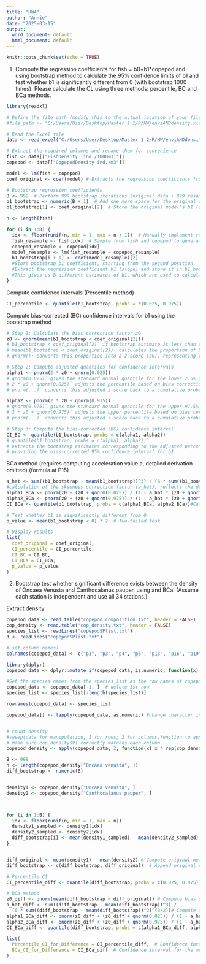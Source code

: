 ```yaml
---
title: "HW4"
author: "Annie"
date: "2025-03-15"
output:
  word_document: default
  html_document: default
---
```


```r
knitr::opts_chunk$set(echo = TRUE)
```


1. Compute the regression coefficients for fish = b0+b1*copepod and using bootstrap method to calculate the 95% confidence limits of b1 and test whether b1 is significantly different from 0 (with bootstrap 1000 times). 
Please calculate the CL using three methods: percentile, BC and BCa methods.
```r
library(readxl)

# Define the file path (modify this to the actual location of your file)
#file_path <- "C:/Users/User/Desktop/Master 1.2/R/HW/enviANDdensity.xls"

# Read the Excel file
data <- read_excel("C:/Users/User/Desktop/Master 1.2/R/HW/enviANDdensity.xls")

# Extract the required columns and rename them for convenience
fish <- data[["FishDensity (ind./1000m3)"]]
copepod <- data[["CopepodDensity ind./m3"]]
```



```r
model <- lm(fish ~ copepod)
coef_original <- coef(model) # Extracts the regression coefficients from the model and stores them in coef_original.

# Bootstrap regression coefficients
B <- 999  # Perform 999 bootstrap iterations (original data + 999 resamples)
b1_bootstrap <- numeric(B + 1)  # Add one more space for the original data's coefficient
b1_bootstrap[1] <- coef_original[2]  # Store the original model's b1 (slope) in the first position

n <- length(fish)

for (i in 1:B) {
  idx <- floor(runif(n, min = 1, max = n + 1))  # Manually implement random sampling
  fish_resample <- fish[idx]  # Sample from fish and copepod to generate a new bootstrap sample.
  copepod_resample <- copepod[idx]
  model_resample <- lm(fish_resample ~ copepod_resample)
  b1_bootstrap[i + 1] <- coef(model_resample)[2]  
  #Store bootstrap b1 coefficient, starting from the second position.
  #Extract the regression coefficient b1 (slope) and store it in b1_bootstrap[i + 1].
  #This gives us B different estimates of b1, which are used to calculate the confidence interval.
}

```

Compute confidence intervals (Percentile method)
```r
CI_percentile <- quantile(b1_bootstrap, probs = c(0.025, 0.975))
```

Compute bias-corrected (BC) confidence intervals for b1 using the bootstrap method
```r
# Step 1: Calculate the bias correction factor z0
z0 <- qnorm(mean(b1_bootstrap < coef_original[2]))  
# b1_bootstrap < coef_original[2]` if bootstrap estimate is less than the original b1, creates a logical vector (TRUE/FALSE)  
# mean(b1_bootstrap < coef_original[2])` calculates the proportion of bootstrap estimates less than the original b1  
# qnorm(): converts this proportion into a z-score (z0), representing the bias correction factor  

# Step 2: Compute adjusted quantiles for confidence intervals  
alpha1 <- pnorm(2 * z0 + qnorm(0.025))  
# qnorm(0.025)` gives the standard normal quantile for the lower 2.5% percentile (-1.96)  
# 2 * z0 + qnorm(0.025)` adjusts the percentile based on bias correction  
# pnorm(...)` converts this adjusted z-score back to a cumulative probability

alpha2 <- pnorm(2 * z0 + qnorm(0.975))  
# qnorm(0.975)` gives the standard normal quantile for the upper 97.5% percentile (+1.96)  
# 2 * z0 + qnorm(0.975)` adjusts the upper percentile based on bias correction  
# pnorm(...)` converts this adjusted z-score back to a cumulative probability  

# Step 3: Compute the bias-corrected (BC) confidence interval  
CI_BC <- quantile(b1_bootstrap, probs = c(alpha1, alpha2))  
# quantile(b1_bootstrap, probs = c(alpha1, alpha2))`  
# extracts the bootstrap estimates corresponding to the adjusted percentiles,  
# providing the bias-corrected 95% confidence interval for b1.
```

BCa method (requires computing acceleration value a, detailed derivation omitted) (formula at P15)
```r
a_hat <- sum((b1_bootstrap - mean(b1_bootstrap))^3) / (6 * sum((b1_bootstrap - mean(b1_bootstrap))^2)^(3/2))
#calculation of the skewness correction factor (a_hat), reflects the degree of skewness in the data distribution.
alpha1_BCa <- pnorm(z0 + (z0 + qnorm(0.025)) / (1 - a_hat * (z0 + qnorm(0.025))))#The probability of the lower bound
alpha2_BCa <- pnorm(z0 + (z0 + qnorm(0.975)) / (1 - a_hat * (z0 + qnorm(0.975))))#The probability of the upper bound
CI_BCa <- quantile(b1_bootstrap, probs = c(alpha1_BCa, alpha2_BCa))#Calculate BCa

# Test whether b1 is significantly different from 0
p_value <- mean(b1_bootstrap < 0) * 2  # Two-tailed test

# Display results
list(
  coef_original = coef_original,
  CI_percentile = CI_percentile,
  CI_BC = CI_BC,
  CI_BCa = CI_BCa,
  p_value = p_value
)

```
2. Bootstrap test whether significant difference exists between the density of Oncaea Venusta and Canthocalanus pauper, using and BCa. (Assume each station is independent and use all 34 stations.)


Extract density
```r
copepod_data <- read.table("copepod_composition.txt", header = FALSE)
cop_density <- read.table("cop_density.txt", header = FALSE)
species_list <- readLines("copepodSPlist.txt")
d <- readLines("copepodSPlist.txt")

# set column names）
colnames(copepod_data) <- c("p1", "p3", "p4", "p6", "p13", "p16", "p19", "p21", "p23", "p25", "s18", "s19", "s20", "s22", "s23", "s25", "s27", "s29", "sA", "sB", "sC", "sD", "sE", "sF", "sG", "w22", "w23", "w25", "w27", "w29", "wA", "wB", "wC", "wD")

library(dplyr)
copepod_data <- dplyr::mutate_if(copepod_data, is.numeric, function(x) x / 100)

#Set the species names from the species_list as the row names of copepod_data, so that each row corresponds to a species name instead of the default 123.
copepod_data <- copepod_data[-1, ]  # delete 1st row
species_list <- species_list[-length(species_list)]

rownames(copepod_data) <- species_list

copepod_data[] <- lapply(copepod_data, as.numeric) #change character into number so that we can use lapply


# count density
#sweep(data for manipulation, 1 for rows; 2 for columns,function to apply ex.* for multiply )
# make sure cop_density$V1 correctly matches each column
copepod_density <- apply(copepod_data, 2, function(x) x * rep(cop_density$V1/100, length.out = length(x)))
```


```r
B <- 999
n <- length(copepod_density["Oncaea venusta", ])
diff_bootstrap <- numeric(B)


density1 <- copepod_density["Oncaea venusta", ] 
density2 <- copepod_density["Canthocalanus pauper", ]  



for (i in 1:B) {
  idx <- floor(runif(n, min = 1, max = n))  
  density1_sampled <- density1[idx]  
  density2_sampled <- density2[idx]  
  diff_bootstrap[i] <- mean(density1_sampled) - mean(density2_sampled)  # Compute mean difference
}


diff_original <- mean(density1) - mean(density2) # Compute original mean difference
diff_bootstrap <- c(diff_bootstrap, diff_original)  # Append original statistic to bootstrap distribution

# Percentile CI
CI_percentile_diff <- quantile(diff_bootstrap, probs = c(0.025, 0.975)) # Compute 95% percentile CI

# BCa method 
z0_diff <- qnorm(mean(diff_bootstrap < diff_original)) # Compute bias correction term
a_hat_diff <- sum((diff_bootstrap - mean(diff_bootstrap))^3) / 
  (6 * sum((diff_bootstrap - mean(diff_bootstrap))^2)^(3/2))# Compute acceleration factor
alpha1_BCa_diff <- pnorm(z0_diff + (z0_diff + qnorm(0.025)) / (1 - a_hat_diff * (z0_diff + qnorm(0.025))))
alpha2_BCa_diff <- pnorm(z0_diff + (z0_diff + qnorm(0.975)) / (1 - a_hat_diff * (z0_diff + qnorm(0.975))))#quantiles of the confidence interval
CI_BCa_diff <- quantile(diff_bootstrap, probs = c(alpha1_BCa_diff, alpha2_BCa_diff))# Compute BCa CI

list(
  Percentile_CI_for_Difference = CI_percentile_diff,  # Confidence interval for the mean difference calculated using percentile method.
  BCa_CI_for_Difference = CI_BCa_diff  # Confidence interval for the mean difference calculated using BCa correction method.
)


```


